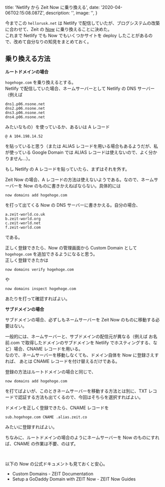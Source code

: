 
  title: 'Netlify から Zeit Now に乗り換える',
  date: '2020-04-06T02:15:08.087Z',
  description: '',
  image: '',
}

今までこの `hellorusk.net` は Netlify で配信していたが、ブログシステムの改築に合わせて、Zeit の [Now](https://zeit.co) に乗り換えることに決めた。  
これまで Netlify でも Now でもいくつかサイトを deploy したことがあるので、改めて自分なりの知見をまとめておく。

## 乗り換える方法

**ルートドメインの場合**

`hogehoge.com` を乗り換えるとする。  
Netlify で配信していた場合、ネームサーバーとして Netlify の DNS サーバー（例えば

```
dns1.p06.nsone.net
dns2.p06.nsone.net
dns3.p06.nsone.net
dns4.p06.nsone.net
```

みたいなもの）を使っているか、あるいは A レコード

```
@ A 104.198.14.52
```

を貼っていると思う（または ALIAS レコードを用いる場合もあるようだが、私が使っている Google Domain では ALIAS レコードは使えないので、よく分かりません...）。

もし Netlify の A レコードを貼っていたら、まずはそれを外す。

Zeit Now の場合、A レコードの方法は使えないようである。なので、ネームサーバーを Now のものに書きかえねばならない。具体的には

```
now domains add hogehoge.com
```

を打って出てくる Now の DNS サーバーに書きかえる。自分の場合、

```
a.zeit-world.co.uk
b.zeit-world.org
c.zeit-world.net
f.zeit-world.com
```

である。

正しく登録できたら、Now の管理画面から Custom Domain として `hogehoge.com` を追加できるようになると思う。  
正しく登録できたかは

```
now domains verify hogehoge.com
```

や

```
now domains inspect hogehoge.com
```

あたりを打って確認すればよい。

**サブドメインの場合**

サブドメインの場合、必ずしもネームサーバーを Zeit Now のものに移動する必要はない。  
  
一般的には、ネームサーバーと、サブドメインの配信元が異なる（例えば お名前.com 
で取得したドメインのサブドメインを Netlify でホスティングする、など）場合、CNAME レコードを用いる。  
なので、ネームサーバーを移動しなくても、ドメイン自体を Now に登録さえすれば、
あとは CNAME レコードを付け替えるだけである。

登録の方法はルートドメインの場合と同じで、

```
now domains add hogehoge.com
```

を打てばよいが、このときネームサーバーを移動する方法とは別に、TXT レコードで認証する方法も出てくるので、今回はそちらを選択すればよい。

ドメインを正しく登録できたら、CNAME レコードを

```
sub.hogehoge.com CNAME .alias.zeit.co
```

みたいに登録すればよい。

ちなみに、ルートドメインの場合のようにネームサーバーを Now のものにすれば、CNAME の作業は不要、のはず。

<br />

以下の Now の公式ドキュメントも見ておくと安心。

- <Link href="https://zeit.co/docs/v2/custom-domains" color target="_blank">Custom Domains - ZEIT Documentation</Link>
- <Link href="https://zeit.co/guides/setup-godaddy-domain-now" color target="_blank">Setup a GoDaddy Domain with ZEIT Now - ZEIT Now Guides</Link>





